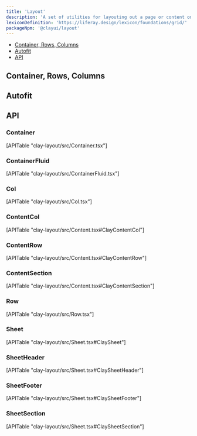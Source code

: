 ```yaml
---
title: 'Layout'
description: 'A set of utilities for layouting out a page or content on a page'
lexiconDefinition: 'https://liferay.design/lexicon/foundations/grid/'
packageNpm: '@clayui/layout'
---
```



<div class="nav-toc-absolute">
<div class="nav-toc">

-   [Container, Rows, Columns](#basic-usage)
-   [Autofit](#autofit)
-   [API](#api)

</div>
</div>

## Container, Rows, Columns

<LayoutContainer />

## Autofit

<LayoutContent />

## API

### Container

<div>[APITable "clay-layout/src/Container.tsx"]</div>

### ContainerFluid

<div>[APITable "clay-layout/src/ContainerFluid.tsx"]</div>

### Col

<div>[APITable "clay-layout/src/Col.tsx"]</div>

### ContentCol

<div>[APITable "clay-layout/src/Content.tsx#ClayContentCol"]</div>

### ContentRow

<div>[APITable "clay-layout/src/Content.tsx#ClayContentRow"]</div>

### ContentSection

<div>[APITable "clay-layout/src/Content.tsx#ClayContentSection"]</div>

### Row

<div>[APITable "clay-layout/src/Row.tsx"]</div>

### Sheet

<div>[APITable "clay-layout/src/Sheet.tsx#ClaySheet"]</div>

### SheetHeader

<div>[APITable "clay-layout/src/Sheet.tsx#ClaySheetHeader"]</div>

### SheetFooter

<div>[APITable "clay-layout/src/Sheet.tsx#ClaySheetFooter"]</div>

### SheetSection

<div>[APITable "clay-layout/src/Sheet.tsx#ClaySheetSection"]</div>
